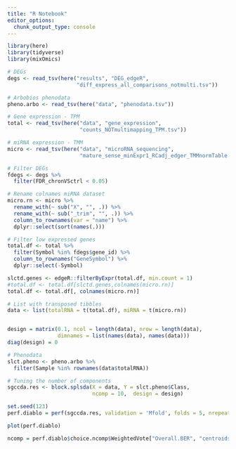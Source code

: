```yaml
---
title: "R Notebook"
editor_options: 
  chunk_output_type: console
---
```


```r
library(here)
library(tidyverse)
library(mixOmics)
```

```r
# DEGs
degs <- read_tsv(here("results", "DEG_edgeR", 
                      "diff_express_all_comparisons_notmulti.tsv"))

# Arbobios phenodata
pheno.arbo <- read_tsv(here("data", "phenodata.tsv"))

# Gene expression - TPM
total <- read_tsv(here("data", "gene_expression",
                       "counts_NOTmultimapping_TPM.tsv"))

# miRNA expression - TMM
micro <- read_tsv(here("data", "microRNA_sequencing", 
                       "mature_sense_minExpr1_RCadj_edger_TMMnormTable.csv"))
```

```r
# Filter DEGs
fdegs <- degs %>% 
  filter(FDR_chronVSctrl < 0.05)

# Rename colnames miRNA dataset
micro.rn <- micro %>% 
  rename_with(~ sub("X", "", .)) %>% 
  rename_with(~ sub("_trim", "", .)) %>% 
  column_to_rownames(var = "name") %>% 
  dplyr::select(sort(names(.)))

# Filter low expressed genes
total.df <- total %>% 
  filter(Symbol %in% fdegs$gene_id) %>% 
  column_to_rownames("GeneSymbol") %>% 
  dplyr::select(-Symbol)

slctd.genes <- edgeR::filterByExpr(total.df, min.count = 1)
#total.df <- total.df[slctd.genes,colnames(micro.rn)]
total.df <- total.df[, colnames(micro.rn)]

# List with transposed tibbles
data <- list(totalRNA = t(total.df), miRNA = t(micro.rn))


design = matrix(0.1, ncol = length(data), nrow = length(data), 
                dimnames = list(names(data), names(data)))
diag(design) = 0

# Phenodata
slct.pheno <- pheno.arbo %>% 
  filter(Sample %in% rownames(data$totalRNA))

```

```r
# Tuning the number of components
sgccda.res <- block.splsda(X = data, Y = slct.pheno$Class, 
                           ncomp = 10,  design = design)

set.seed(123)
perf.diablo = perf(sgccda.res, validation = 'Mfold', folds = 5, nrepeat = 5)

plot(perf.diablo)

ncomp = perf.diablo$choice.ncomp$WeightedVote["Overall.BER", "centroids.dist"]


```

